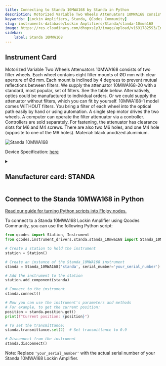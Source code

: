 ```yaml
---
title: Connecting to Standa 10MWA168 by Standa in Python
description: Motorized Variable Two Wheels Attenuators 10MWA168 consists of two filter wheels. Each wheel contains eight filter mounts of ØD mm with clear aperture of Ød mm. Each mount is inclined by 4 degrees to prevent mutual reflections between filters. We supply the attenuator 10MWA168-20 with a standard, most popular, set of filters. See the table below. Alternatively, optics could be manufactured to individual orders. Or we could supply the attenuator without filters, which you can fit by yourself. 10MWA168-1 model comes WITHOUT filters. You bring a filter of each wheel into the optical path easily by hand or using automation. A single step motor drives the two wheels. A computer can operate the filter attenuator via a controller. Controllers are sold separately. For fastening, the attenuator has clearance slots for M6 and M4 screws. There are also two M6 holes, and one M4 hole (opposite to one of the M6 holes). Material, black anodized aluminium.
keywords: [Lockin Amplifiers, Standa, QCodes Community] 
slug: instruments-database/Lockin Amplifiers/Standa/standa-10mwa168 
image: https://res.cloudinary.com/dhopxs1y3/image/upload/v1691782593/Instruments/Lockin%20Amplifiers/Standa-10MWA168/Standa-10MWA168.jpg
sidebar:
    label: Standa 10MWA168 
---
```



## Instrument Card

Motorized Variable Two Wheels Attenuators 10MWA168 consists of two filter wheels. Each wheel contains eight filter mounts of ØD mm with clear aperture of Ød mm. Each mount is inclined by 4 degrees to prevent mutual reflections between filters. We supply the attenuator 10MWA168-20 with a standard, most popular, set of filters. See the table below. Alternatively, optics could be manufactured to individual orders. Or we could supply the attenuator without filters, which you can fit by yourself. 10MWA168-1 model comes WITHOUT filters. You bring a filter of each wheel into the optical path easily by hand or using automation. A single step motor drives the two wheels. A computer can operate the filter attenuator via a controller. Controllers are sold separately. For fastening, the attenuator has clearance slots for M6 and M4 screws. There are also two M6 holes, and one M4 hole (opposite to one of the M6 holes). Material: black anodized aluminium.

![Standa 10MWA168](https://res.cloudinary.com/dhopxs1y3/image/upload/v1691782593/Instruments/Lockin%20Amplifiers/Standa-10MWA168/Standa-10MWA168.jpg)

Device Specification: [here](/instruments-database/all-instruments)

<details style={{ marginTop: "15px"}}>
<summary><h2 style={{display:'inline'}}>Manufacturer card: STANDA</h2></summary>

![STANDA](https://res.cloudinary.com/dhopxs1y3/image/upload/v1692806162/Instruments/Vendor%20Logos/Standa.png)

Standa has it's own industrial base that includes CNC turning, milling, grinding machines. Standa's design department, while developing standard products presented in Standa's catalogue (such as motorized and manual translation and rotation stages, motion controllers, optical tables, vibration isolation systems, optical mounts and holders, optics, dpss lasers and etc.) also develops the equipment for OEM customers. Some examples of it, after the agreement with OEM customers, are shown on this website. Standa currently has several laser product development laboratories.

- Headquarters: Lithuania
- Yearly Revenue (millions, USD): 5
- Vendor Website: [here](https://www.standa.lt/)

</details>


<FeaturedInstrumentVideo category="LOCKIN_AMPLIFIERS" />

## Connect to the Standa 10MWA168 in Python

[Read our guide for turning Python scripts into Flojoy nodes.](https://docs.flojoy.ai/contribution/blocks/custom-flojoy-block/)



<Tabs>
<TabItem value="Flojoy" label="Flojoy" className="flojoy-instrument-tabs">

<SectionsCard category="LOCKIN_AMPLIFIERS" manufacturer="Standa"></SectionsCard>

</TabItem>
<TabItem value="QCodes Community" label="QCodes Community">

To connect to a Standa 10MWA168 Lockin Amplifier using Qcodes Community, you can use the following Python script:

```python
from qcodes import Station, Instrument
from qcodes.instrument_drivers.standa.standa_10mwa168 import Standa_10MWA168

# Create a station to hold the instrument
station = Station()

# Create an instance of the Standa_10MWA168 instrument
standa = Standa_10MWA168('standa', serial_number='your_serial_number')

# Add the instrument to the station
station.add_component(standa)

# Connect to the instrument
standa.connect()

# Now you can use the instrument's parameters and methods
# For example, to get the current position:
position = standa.position.get()
print(f"Current position: {position}")

# To set the transmittance:
standa.transmittance.set(2)  # Set transmittance to 0.9

# Disconnect from the instrument
standa.disconnect()
```

Note: Replace `'your_serial_number'` with the actual serial number of your Standa 10MWA168 Lockin Amplifier.

</TabItem>
</Tabs>
